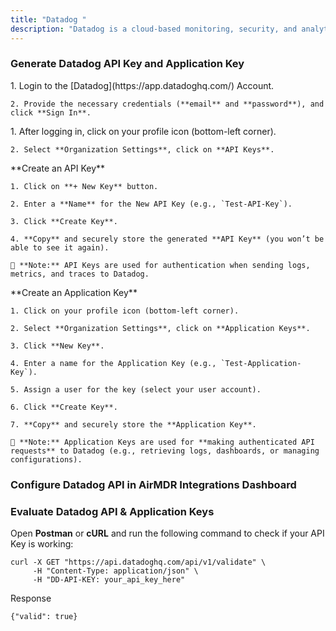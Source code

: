 ```yaml
---
title: "Datadog "
description: "Datadog is a cloud-based monitoring, security, and analytics platform that provides real-time visibility into applications, infrastructure, logs, and security metrics. It helps organizations detect issues, optimize performance, and enhance security."
---
```


### Generate Datadog API Key and Application Key

<Steps>
  <Step title="Step 1">
    1. Login to the [Datadog](https://app.datadoghq.com/) Account.

    2. Provide the necessary credentials (**email** and **password**), and click **Sign In**.
  </Step>

  <Step title="Step 2">
    1. After logging in, click on your profile icon (bottom-left corner).

    2. Select **Organization Settings**, click on **API Keys**.
  </Step>

  <Step title="Step 3">
    **Create an API Key**

    1. Click on **+ New Key** button.

    2. Enter a **Name** for the New API Key (e.g., `Test-API-Key`).

    3. Click **Create Key**.

    4. **Copy** and securely store the generated **API Key** (you won’t be able to see it again).

    📌 **Note:** API Keys are used for authentication when sending logs, metrics, and traces to Datadog.
  </Step>

  <Step title="Step 4">
    **Create an Application Key**

    1. Click on your profile icon (bottom-left corner).

    2. Select **Organization Settings**, click on **Application Keys**.

    3. Click **New Key**.

    4. Enter a name for the Application Key (e.g., `Test-Application-Key`).

    5. Assign a user for the key (select your user account).

    6. Click **Create Key**.

    7. **Copy** and securely store the **Application Key**.

    📌 **Note:** Application Keys are used for **making authenticated API requests** to Datadog (e.g., retrieving logs, dashboards, or managing configurations).
  </Step>
</Steps>

### Configure Datadog API in AirMDR Integrations Dashboard

### Evaluate Datadog API & Application Keys

Open **Postman** or **cURL** and run the following command to check if your API Key is working:

```
curl -X GET "https://api.datadoghq.com/api/v1/validate" \
     -H "Content-Type: application/json" \
     -H "DD-API-KEY: your_api_key_here"
```

Response

```
{"valid": true}
```